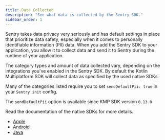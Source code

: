 ```yaml
---
title: Data Collected
description: "See what data is collected by the Sentry SDK."
sidebar_order: 1
---
```


Sentry takes data privacy very seriously and has default settings in place that prioritize data safety, especially when it comes to personally identifiable information (PII) data. When you add the Sentry SDK to your application, you allow it to collect data and send it to Sentry during the runtime of your application.

The category types and amount of data collected vary, depending on the integrations you've enabled in the Sentry SDK. By default the Kotlin Multiplatform SDK will collect data as specified by the used native SDKs.

Many of the categories listed require you to set <PlatformLink to="/configuration/options/#send-default-pii">`sendDefaultPii: true`</PlatformLink> in your `Sentry.init` config.

<Alert>

The `sendDefaultPii` option is available since KMP SDK version `0.13.0`

</Alert>

Read the documentation of the native SDKs for more details.
- [Apple](/platforms/apple/data-management/data-collected/)
- [Android](/platforms/android/data-management/data-collected/)
- [Java](/platforms/java/data-management/data-collected/)
